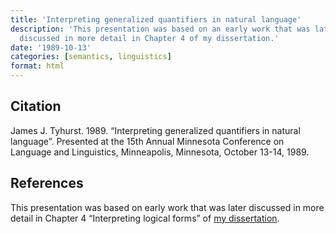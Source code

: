```yaml
---
title: 'Interpreting generalized quantifiers in natural language'
description: 'This presentation was based on an early work that was later
  discussed in more detail in Chapter 4 of my dissertation.'
date: '1989-10-13'
categories: [semantics, linguistics]
format: html
---
```


## Citation

James J. Tyhurst. 1989.
"Interpreting generalized quantifiers in natural language".
Presented at the 15th Annual Minnesota Conference on Language and Linguistics,
Minneapolis, Minnesota,
October 13-14, 1989.

## References

This presentation was based on early work that was later
discussed in more detail in
Chapter 4 "Interpreting logical forms"
of [my dissertation](../1990-Logical-Forms-for-English-Sentences/).
